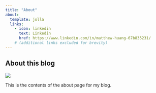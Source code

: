 ```yaml
---
title: "About"
about:
  template: jolla
  links:
    - icon: linkedin
      text: Linkedin
      href: https://www.linkedin.com/in/matthew-huang-67b835231/
    # (additional links excluded for brevity)
---
```


## About this blog

![](blurryPfp.jfif)

This is the contents of the about page for my blog.